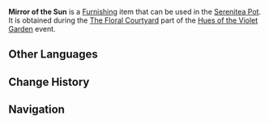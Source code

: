 {{Furnishing Infobox
|id             = 373850
|image          = Item Mirror of the Sun.png
|category       = Main Flower
|rarity         = 3
|description    = A main flower which reflects the sunlight like a mirror. It has a blazing color that can pierce through the dark clouds and you can smell the laid-back tranquility of the afternoon sky from the petals.
|event          = Hues of the Violet Garden
|source1        = [[Hues of the Violet Garden/The Floral Courtyard|The Floral Courtyard]] event
}}
'''Mirror of the Sun''' is a [[Furnishing]] item that can be used in the [[Serenitea Pot]]. It is obtained during the [[Hues of the Violet Garden/The Floral Courtyard|The Floral Courtyard]] part of the [[Hues of the Violet Garden]] event.

==Other Languages==
{{Other Languages
|default_hidden = 1
|en      = Mirror of the Sun
|zhs     = 阳之镜
|zhs_rm  = Yáng zhī Jìng
|zht     = 陽之鏡
|zht_rm  = Yáng zhī Jìng
|ja      = 日の鏡
|ja_rm   = Hi no Kagami{{Assumed}}
|ko      = 태양의 거울
|ko_rm   = Taeyang-ui Geo'ul
|es      = Espejo del sol
|fr      = Miroir du soleil
|ru      = Зеркало солнца
|th      = ดอกกระจกแห่งดวงตะวัน
|th_rm   = 
|vi      = Gương Của Mặt Trời
|de      = Spiegel der Sonne
|id      = Cermin Matahari
|pt      = Espelho do Sol
}}

==Change History==
{{Change History|2.6}}

==Navigation==
{{Furnishing Navbox/Subsystems|curio}}